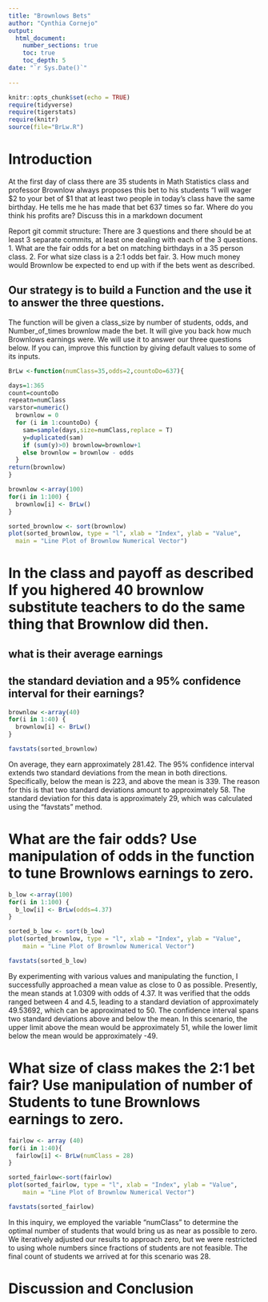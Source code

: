 ```yaml
---
title: "Brownlows Bets"
author: "Cynthia Cornejo"
output: 
  html_document:
    number_sections: true
    toc: true
    toc_depth: 5
date: "`r Sys.Date()`"    
    
---
```

```r
knitr::opts_chunk$set(echo = TRUE)
require(tidyverse)
require(tigerstats)
require(knitr)
source(file="BrLw.R")
```


<!-- We recommend you use git branches -- create a separate branch for each major section i.e. Introduction, Methods, Results, Inferential Results, and Discussion and Conclusions - leave the YAML block untouched until the final merge where you put in your own name !-->

# Introduction

<!--In this section you explain what you are trying to show.  Where did the data come from?  What is the research or other question you are trying to answer?!-->

 At the first day of class there are 35 students in Math Statistics class and professor Brownlow always proposes this bet to his students "I will wager $2 to your bet of $1 that at least two people in today's class have  the same birthday.  He tells me he has made that bet 637 times so far. Where do you think his profits are? Discuss this in a markdown document
 
Report git commit structure:
There are 3 questions and there should be at least 3 separate commits, at least one dealing with each of the 3 questions.
1. What are the fair odds for a bet on matching birthdays in a 35 person class.
2. For what size class is a 2:1 odds bet fair.
3. How much money would Brownlow be expected to end up with if the bets went as described.

## Our strategy is to build a Function and the use it to answer the three questions. 

The function will be given a class_size by number of students, odds, and Number_of_times brownlow made the bet.  It will give you back how much Brownlows earnings were. We will use it to answer our three questions below. If you can, improve this function by giving default values to some of its inputs. 


```r
BrLw <-function(numClass=35,odds=2,countoDo=637){

days=1:365
count=countoDo
repeatn=numClass
varstor=numeric()
  brownlow = 0
  for (i in 1:countoDo) {
    sam=sample(days,size=numClass,replace = T)
    y=duplicated(sam)
    if (sum(y)>0) brownlow=brownlow+1
    else brownlow = brownlow - odds
  }
return(brownlow)
}
```

```r
brownlow <-array(100)
for(i in 1:100) {
  brownlow[i] <- BrLw()
}
```

```r
sorted_brownlow <- sort(brownlow)
plot(sorted_brownlow, type = "l", xlab = "Index", ylab = "Value",
  main = "Line Plot of Brownlow Numerical Vector")
```

# In the class and payoff as described  If you highered 40 brownlow substitute teachers to do the same thing that Brownlow did then.
## what is their average earnings
## the standard deviation and a 95% confidence interval for their earnings?
  
<!--Explain and display your method of coming up with a 95% confidence interval of  professor Brownlows winnings (or losings)-->

```r
brownlow <-array(40)
for(i in 1:40) {
  brownlow[i] <- BrLw()
}
```

```r
favstats(sorted_brownlow)
```

On average, they earn approximately  281.42. The 95% confidence interval extends two standard deviations from the mean in both directions. Specifically, below the mean is 223, and above the mean is  339. The reason for this is that two standard deviations amount to approximately 58. The standard deviation for this data is approximately 29, which was calculated using the "favstats" method.

# What are the fair odds? Use manipulation of odds in the function to tune Brownlows earnings to zero. 


<!--Decide on your methods:  In this section explain the approach you will take to attack the issue --- how will you decide on a likely estimate of professor Brownlow's earnings or losses after 637 bets. Also explain how you construct a 95% confidence interval about your estimate of his winnings !-->

```r
b_low <-array(100)
for(i in 1:100) {
  b_low[i] <- BrLw(odds=4.37)
}
```

```r
sorted_b_low <- sort(b_low)
plot(sorted_brownlow, type = "l", xlab = "Index", ylab = "Value",
    main = "Line Plot of Brownlow Numerical Vector")
```
```r
favstats(sorted_b_low)
```

By experimenting with various values and manipulating the function, I successfully approached a mean value as close to 0 as possible. Presently, the mean stands at 1.0309 with odds of 4.37. It was verified that the odds ranged between 4 and 4.5, leading to a standard deviation of approximately 49.53692, which can be approximated to 50. The confidence interval spans two standard deviations above and below the mean. In this scenario, the upper limit above the mean would be approximately 51, while the lower limit below the mean would be approximately -49.

# What size of class makes the 2:1 bet fair?  Use manipulation of number of Students to tune Brownlows earnings to zero.

<!--Explain and display the results of your method of coming up with the estimate of professor Brownlows betting profits!-->

```r
fairlow <- array (40)
for(i in 1:40){
  fairlow[i] <- BrLw(numClass = 28)
}
```

```r
sorted_fairlow<-sort(fairlow)
plot(sorted_fairlow, type = "l", xlab = "Index", ylab = "Value",
    main = "Line Plot of Brownlow Numerical Vector")
```

```r
favstats(sorted_fairlow)
```

In this inquiry, we employed the variable "numClass" to determine the optimal number of students that would bring us as near as possible to zero. We iteratively adjusted our results to approach zero, but we were restricted to using whole numbers since fractions of students are not feasible. The final count of students we arrived at for this scenario was 28.

# Discussion and Conclusion

<!--Discussion and conclusion here.  If professor Brownlow is consistantly making or losing money how could he change his payout so that his profits center on zero?  Also discuss what size his class should be in order to have his current scheme balance at zero profit.!-->

